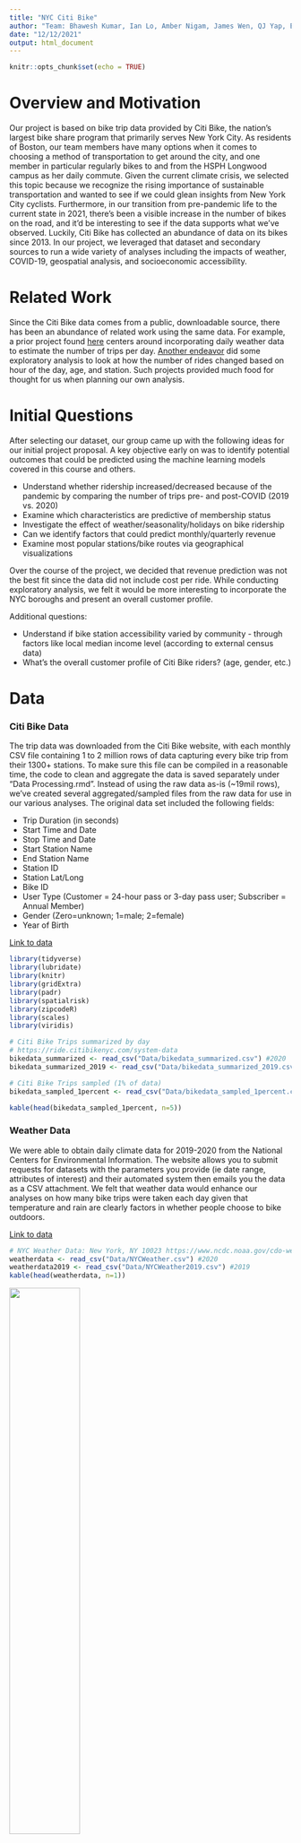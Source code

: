 ```yaml
---
title: "NYC Citi Bike"
author: "Team: Bhawesh Kumar, Ian Lo, Amber Nigam, James Wen, QJ Yap, Elaine Ye"
date: "12/12/2021"
output: html_document
---
```


```r
knitr::opts_chunk$set(echo = TRUE)
```


# Overview and Motivation

Our project is based on bike trip data provided by Citi Bike, the nation's largest bike share program that primarily serves New York City. As residents of Boston, our team members have many options when it comes to choosing a method of transportation to get around the city, and one member in particular regularly bikes to and from the HSPH Longwood campus as her daily commute. Given the current climate crisis, we selected this topic because we recognize the rising importance of sustainable transportation and wanted to see if we could glean insights from New York City cyclists. Furthermore, in our transition from pre-pandemic life to the current state in 2021, there's been a visible increase in the number of bikes on the road, and it'd be interesting to see if the data supports what we've observed. Luckily, Citi Bike has collected an abundance of data on its bikes since 2013. In our project, we leveraged that dataset and secondary sources to run a wide variety of analyses including the impacts of weather, COVID-19, geospatial analysis, and socioeconomic accessibility.

# Related Work

Since the Citi Bike data comes from a public, downloadable source, there has been an abundance of related work using the same data. For example, a prior project found [here](http://rstudio-pubs-static.s3.amazonaws.com/562792_a5e5d1698c3b4574b7a7fd093465ccd0.html) centers around incorporating daily weather data to estimate the number of trips per day. [Another endeavor](https://towardsdatascience.com/exploring-bike-share-data-3e3b2f28760c) did some exploratory analysis to look at how the number of rides changed based on hour of the day, age, and station. Such projects provided much food for thought for us when planning our own analysis.


# Initial Questions

After selecting our dataset, our group came up with the following ideas for our initial project proposal. A key objective early on was to identify potential outcomes that could be predicted using the machine learning models covered in this course and others.

* Understand whether ridership increased/decreased because of the pandemic by comparing the number of trips pre- and post-COVID (2019 vs. 2020) 
* Examine which characteristics are predictive of membership status
* Investigate the effect of weather/seasonality/holidays on bike ridership
* Can we identify factors that could predict monthly/quarterly revenue 
* Examine most popular stations/bike routes via geographical visualizations

Over the course of the project, we decided that revenue prediction was not the best fit since the data did not include cost per ride. While conducting exploratory analysis, we felt it would be more interesting to incorporate the NYC boroughs and present an overall customer profile.

Additional questions:

* Understand if bike station accessibility varied by community - through factors like local median income level (according to external census data)
* What's the overall customer profile of Citi Bike riders? (age, gender, etc.)


# Data

### Citi Bike Data

The trip data was downloaded from the Citi Bike website, with each monthly CSV file containing 1 to 2 million rows of data capturing every bike trip from their 1300+ stations. To make sure this file can be compiled in a reasonable time, the code to clean and aggregate the data is saved separately under "Data Processing.rmd". Instead of using the raw data as-is (~19mil rows), we've created several aggregated/sampled files from the raw data for use in our various analyses. The original data set included the following fields:

* Trip Duration (in seconds)
* Start Time and Date
* Stop Time and Date
* Start Station Name
* End Station Name
* Station ID
* Station Lat/Long
* Bike ID
* User Type (Customer = 24-hour pass or 3-day pass user; Subscriber = Annual Member)
* Gender (Zero=unknown; 1=male; 2=female)
* Year of Birth

[Link to data](https://s3.amazonaws.com/tripdata/index.html)

```r
library(tidyverse)
library(lubridate)
library(knitr)
library(gridExtra)
library(padr)
library(spatialrisk)
library(zipcodeR)
library(scales)
library(viridis)
```

```r
# Citi Bike Trips summarized by day
# https://ride.citibikenyc.com/system-data
bikedata_summarized <- read_csv("Data/bikedata_summarized.csv") #2020
bikedata_summarized_2019 <- read_csv("Data/bikedata_summarized_2019.csv") #2019

# Citi Bike Trips sampled (1% of data)
bikedata_sampled_1percent <- read_csv("Data/bikedata_sampled_1percent.csv") #2020

kable(head(bikedata_sampled_1percent, n=5))
```


### Weather Data

We were able to obtain daily climate data for 2019-2020 from the National Centers for Environmental Information. The website allows you to submit requests for datasets with the parameters you provide (ie date range, attributes of interest) and their automated system then emails you the data as a CSV attachment. We felt that weather data would enhance our analyses on how many bike trips were taken each day given that temperature and rain are clearly factors in whether people choose to bike outdoors.

[Link to data](https://www.ncdc.noaa.gov/cdo-web/datasets/GHCND/locations/ZIP:10023/detail)

```r
# NYC Weather Data: New York, NY 10023 https://www.ncdc.noaa.gov/cdo-web/datasets/GHCND/locations/ZIP:10023/detail
weatherdata <- read_csv("Data/NYCWeather.csv") #2020
weatherdata2019 <- read_csv("Data/NYCWeather2019.csv") #2019
kable(head(weatherdata, n=1))
```

![](Data/Weather Data Dictionary.png){width=50%}

### COVID-19 Case Data

We chose to analyze 2020 data because we would be able to examine the impact of COVID-19 on ridership. Due to social distancing measures and the relative safety of outdoor activity, we have seen more people opting to bike, both as recreation and as a means of transportation. NYC COVID-19 case data was provided by the NYC Department of Health and Mental Hygiene on their publicly available Github repository.

[Link to data](https://github.com/nychealth/coronavirus-data/tree/master/trends)

```r
# NYC Covid Data: https://github.com/nychealth/coronavirus-data/tree/master/trends
coviddata <- read_csv("Data/COVIDcasedata.csv")
# change date from string to date format
coviddata <- coviddata %>% mutate(date_of_interest = mdy(date_of_interest))

kable(coviddata %>% select(date_of_interest,
                           CASE_COUNT,
                           CASE_COUNT_7DAY_AVG) %>%
        head(n=5)
      )
```


### NYC Subway Data

For some of our analyses, we join NYC subway data to find the subway stops closest to Citi Bike stations using lat/long coordinates.

[Link to data](https://data.cityofnewyork.us/Transportation/Subway-Stations/arq3-7z49)

```r
subway_sta <- read_csv("Data/DOITT_SUBWAY_STATION_01_13SEPT2010.csv")
kable(subway_sta %>% select(NAME, the_geom, LINE) %>% head(n=5))
```

# Exploratory Analysis

Due to our large team size and outcome variables of interest, we have decided to split the results from exploratory analysis into different Rmd files. These files can be found in the [central github repository](https://github.com/Elaineyex/BST260CitiBike) for our project as the following files:  

* EDA_Ian.Rmd (Daily Trips with Weather and COVID-19 data)
* EDA_Amber.Rmd (Daily Trips over the course of 2020)
* EDA_Ye.Rmd (Hourly/Daily/Monthly Trips by county and household income)
* EDA_James.Rmd (Bike Trips by User Type - stratified by Gender, Month, Borough, Age, Season, Week)
* EDA_QJ.Rmd (Trip Duration against Precipitation, Average Wind Speed and over Time)
  
Be sure to follow the steps in README.md to prepare the data to read in beforehand!

# Final Analysis

Due to the computational complexity of our models run on various outcome variables, we have decided to split the results from final analysis into different Rmd files as well. These files can be found in the [central github repository](https://github.com/Elaineyex/BST260CitiBike) for our project:

* Modeling_James.Rmd (Rider Classification - Logistic Regression)
* Modeling_Ye.Rmd (Rider Classification - XGBoost)
* Modeling_QJ.Rmd (Trip Duration Regression - Random Forest)
* Modeling_Amber.Rmd (Daily Trips Time Series - Holt-Winters and LSTM)

Be sure to follow the steps in README.md to prepare the data to read in beforehand!




